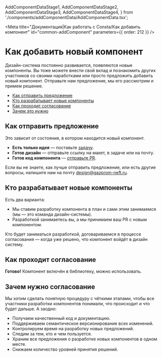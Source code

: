 
  AddComponentDataStage1,
  AddComponentDataStage2,
  AddComponentDataStage3,
  AddComponentDataStage4,
} from './components/addComponentData/AddComponentData.tsx';

<Meta
  title="Документация|Как работать с Consta/Как добавить компонент"
  id="common-addComponent"
  parameters={{ order: 212 }}
/>

# Как добавить новый компонент

Дизайн-система постоянно развивается, появляются новые компоненты. Вы тоже можете внести свой вклад и познакомить других участников со своими наработками или просто предложить добавить новый компонент. Отправьте нам предложение, мы его рассмотрим и примем решение.

- [Как отправить предложение](#как-отправить-предложение)
- [Кто разрабатывает новые компоненты](#кто-разрабатывает-новые-компоненты)
- [Как проходит согласование](#как-проходит-согласование)
- [Зачем это нужно](#зачем-это-нужно)

## Как отправить предложение

Это зависит от состояния, в котором находится новый компонент.

- **Есть только идея** — поставьте [задачу](https://github.com/consta-design-system/uikit/issues).
- **Готов дизайн** — отправьте ссылку на макет, в задаче или на почту.
- **Готов код компонента** — [отправьте PR](http://uikit.gizeasy.ru/?path=/docs/common-develop-contributors--page).

Если вы не знаете, как лучше отправить предложение, или есть другие вопросы, напишите нам на почту design@gazprom-neft.ru.

## Кто разрабатывает новые компоненты

Есть два варианта:

- Мы ставим разработку компонента в план и сами этим занимаемся (мы — это команда дизайн-системы).
- Разработкой занимаетесь вы, а мы принимаем ваш PR с новым компонентом.

Кто будет заниматься разработкой, договариваемся в процессе согласования — когда уже решено, что компонент войдёт в дизайн систему.

## Как проходит согласование

<AddComponentDataStage1 />
<AddComponentDataStage2 />
<AddComponentDataStage3 />
<AddComponentDataStage4 />

**Готово!** Компонент включён в библиотеку, можно использовать.

## Зачем нужно согласование

Мы хотим сделать понятную процедуру с чёткими этапами, чтобы все участники разработки компонентов понимали, что происходит и что будет дальше. А заодно:

- Получаем качественный код и документацию.
- Поддерживаем семантическое версионирование всех изменений.
- Контролируем время на разработку новых предложений.
- Следим за тем, кто и чем пользуется.
- Храним все предложения о разработке новых компонентов в одном месте.
- Снижаем количество уровней принятия решений.
